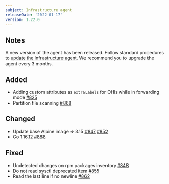 ```yaml
---
subject: Infrastructure agent
releaseDate: '2022-01-17'
version: 1.22.0
---
```


## Notes
A new version of the agent has been released. Follow standard procedures to [update the Infrastructure agent](/docs/infrastructure/install-configure-manage-infrastructure/update-or-uninstall/update-infrastructure-agent).
We recommend you to upgrade the agent every 3 months.

## Added
- Adding custom attributes as `extraLabels` for OHIs while in forwarding mode [#825](https://github.com/newrelic/infrastructure-agent/pull/825)
- Partition file scanning [#868](https://github.com/newrelic/infrastructure-agent/pull/868)

## Changed
- Update base Alpine image => 3.15 [#847](https://github.com/newrelic/infrastructure-agent/pull/847) [#852](https://github.com/newrelic/infrastructure-agent/pull/852)
- Go 1.16.12 [#888](https://github.com/newrelic/infrastructure-agent/pull/888)

## Fixed
- Undetected changes on rpm packages inventory [#848](https://github.com/newrelic/infrastructure-agent/pull/848)
- Do not read sysctl deprecated item [#855](https://github.com/newrelic/infrastructure-agent/pull/855)
- Read the last line if no newline [#862](https://github.com/newrelic/infrastructure-agent/pull/862)
